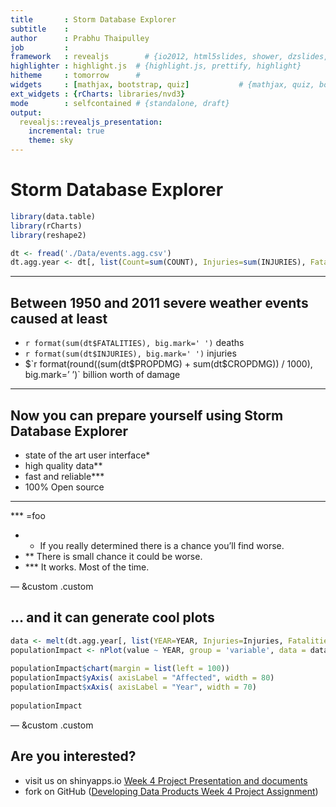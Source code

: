 ```yaml
---
title       : Storm Database Explorer
subtitle    : 
author      : Prabhu Thaipulley
job         : 
framework   : revealjs        # {io2012, html5slides, shower, dzslides, ...}
highlighter : highlight.js  # {highlight.js, prettify, highlight}
hitheme     : tomorrow      # 
widgets     : [mathjax, bootstrap, quiz]           # {mathjax, quiz, bootstrap}
ext_widgets : {rCharts: libraries/nvd3}
mode        : selfcontained # {standalone, draft}
output:
  revealjs::revealjs_presentation:
    incremental: true
    theme: sky
--- 
```


# Storm Database Explorer

```r
library(data.table)
library(rCharts)
library(reshape2)

dt <- fread('./Data/events.agg.csv')
dt.agg.year <- dt[, list(Count=sum(COUNT), Injuries=sum(INJURIES), Fatalities=sum(FATALITIES)), by=list(YEAR)]
```


--- 

## Between 1950 and 2011 severe weather events caused at least

 - `r format(sum(dt$FATALITIES), big.mark=' ')` deaths
 - `r format(sum(dt$INJURIES), big.mark=' ')` injuries
 - $`r format(round((sum(dt$PROPDMG) + sum(dt$CROPDMG)) / 1000), big.mark=' ')` billion worth of damage
 

--- 

## Now you can prepare yourself using Storm Database Explorer



 - state of the art user interface*
 - high quality data**
 - fast and reliable***
 - 100% Open source 

---

*** =foo

- * If you really determined there is a chance you'll find worse.
- ** There is small chance it could be worse.
- *** It works. Most of the time.

--- &custom .custom

## ... and it can generate cool plots


```r
data <- melt(dt.agg.year[, list(YEAR=YEAR, Injuries=Injuries, Fatalities=Fatalities)], id='YEAR')
populationImpact <- nPlot(value ~ YEAR, group = 'variable', data = data[order(-YEAR, variable, decreasing = T)], type = 'stackedAreaChart', dom = 'populationImpact')
        
populationImpact$chart(margin = list(left = 100))
populationImpact$yAxis( axisLabel = "Affected", width = 80)
populationImpact$xAxis( axisLabel = "Year", width = 70)
        
populationImpact
```

--- &custom .custom

## Are you interested?

- visit us on shinyapps.io [Week 4 Project Presentation and documents](https://tsprabhu.shinyapps.io/dpw4_shinyapp/)
- fork on GitHub ([Developing Data Products Week 4 Project Assignment](https://github.com/prabhut/Data-Products-Week-4))






